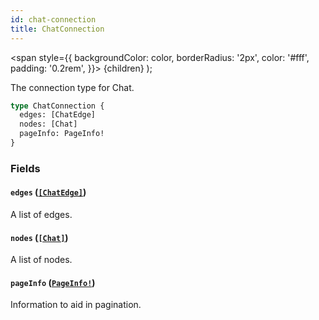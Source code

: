 ```yaml
---
id: chat-connection
title: ChatConnection
---
```


<span
style={{
      backgroundColor: color,
      borderRadius: '2px',
      color: '#fff',
      padding: '0.2rem',
    }}>
{children}
</span>
);

The connection type for Chat.

```graphql
type ChatConnection {
  edges: [ChatEdge]
  nodes: [Chat]
  pageInfo: PageInfo!
}
```

### Fields

#### `edges` ([`[ChatEdge]`](/api/objects/chat-edge))

A list of edges.

#### `nodes` ([`[Chat]`](/api/objects/chat))

A list of nodes.

#### `pageInfo` ([`PageInfo!`](/api/objects/page-info))

Information to aid in pagination.
